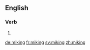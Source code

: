 ==English==

===Verb===
{{head|en|present participle}}

# {{present participle of|mike|lang=en|nocat=1}}

[[de:miking]]
[[fr:miking]]
[[sv:miking]]
[[zh:miking]]